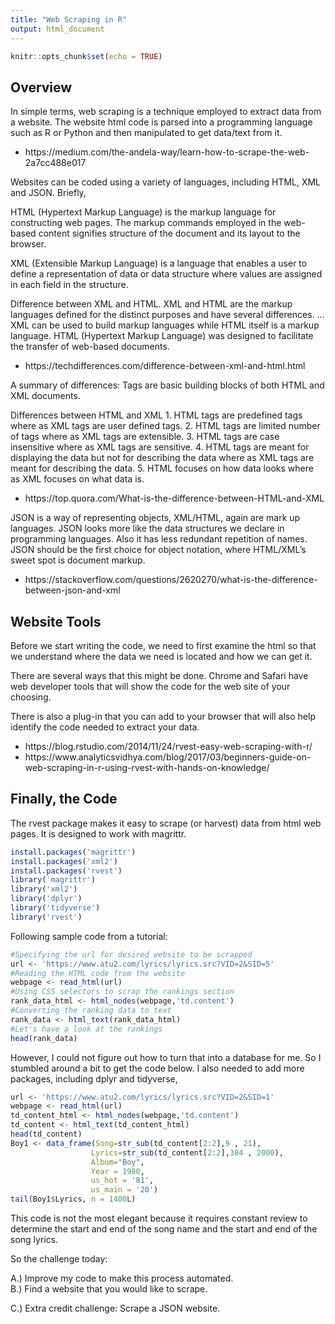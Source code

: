 ---
title: "Web Scraping in R"
output: html_document
---

```{r setup, include=FALSE}
knitr::opts_chunk$set(echo = TRUE)
```

## Overview

In simple terms, web scraping is a technique employed to extract data from a website. The website html code is parsed into a programming language such as R or Python and then manipulated to get data/text from it.

- https://medium.com/the-andela-way/learn-how-to-scrape-the-web-2a7cc488e017

Websites can be coded using a variety of languages, including HTML, XML and JSON.  Briefly,

HTML (Hypertext Markup Language) is the markup language for constructing web pages. The markup commands employed in the web-based content signifies structure of the document and its layout to the browser. 

XML (Extensible Markup Language) is a language that enables a user to define a representation of data or data structure where values are assigned in each field in the structure.

Difference between XML and HTML. XML and HTML are the markup languages defined for the distinct purposes and have several differences. ... XML can be used to build markup languages while HTML itself is a markup language. HTML (Hypertext Markup Language) was designed to facilitate the transfer of web-based documents.

- https://techdifferences.com/difference-between-xml-and-html.html

A summary of differences:
Tags are basic building blocks of both HTML and XML documents.
 
 Differences between HTML and XML
 1. HTML tags are predefined tags where as XML tags are user defined tags.
 2. HTML tags are limited number of tags where as XML tags are extensible.
 3. HTML tags are case insensitive where as XML tags are sensitive.
 4. HTML tags are meant for displaying the data but not for describing the data where as XML tags are meant for           describing the data.
 5. HTML focuses on how data looks where as XML focuses on what data is.

- https://top.quora.com/What-is-the-difference-between-HTML-and-XML 
 
JSON is a way of representing objects, XML/HTML, again are mark up languages.  JSON looks more like the data structures we declare in programming languages. Also it has less redundant repetition of names.  JSON should be the first choice for object notation, where HTML/XML's sweet spot is document markup.

- https://stackoverflow.com/questions/2620270/what-is-the-difference-between-json-and-xml

## Website Tools

Before we start writing the code, we need to first examine the html so that we understand where the data we need is located and how we can get it. 

There are several ways that this might be done.  Chrome and Safari have web developer tools that will show the code for the web site of your choosing.

There is also a plug-in that you can add to your browser that will also help identify the code needed to extract your data.

- https://blog.rstudio.com/2014/11/24/rvest-easy-web-scraping-with-r/
- https://www.analyticsvidhya.com/blog/2017/03/beginners-guide-on-web-scraping-in-r-using-rvest-with-hands-on-knowledge/


## Finally, the Code

The rvest package makes it easy to scrape (or harvest) data from html web pages. It is designed to work with magrittr.

```{r}
install.packages('magrittr')
install.packages('xml2')
install.packages('rvest')
library('magrittr')
library('xml2')
library('dplyr')
library('tidyverse')
library('rvest')
```

Following sample code from a tutorial:
```{r}
#Specifying the url for desired website to be scrapped
url <- 'https://www.atu2.com/lyrics/lyrics.src?VID=2&SID=5'
#Reading the HTML code from the website
webpage <- read_html(url)
#Using CSS selectors to scrap the rankings section
rank_data_html <- html_nodes(webpage,'td.content')
#Converting the ranking data to text
rank_data <- html_text(rank_data_html)
#Let's have a look at the rankings
head(rank_data)
```

However, I could not figure out how to turn that into a database for me.  So I stumbled around a bit to get the code below.  I also needed to add more packages, including dplyr and tidyverse,

```{r}
url <- 'https://www.atu2.com/lyrics/lyrics.src?VID=2&SID=1'
webpage <- read_html(url)
td_content_html <- html_nodes(webpage,'td.content')
td_content <- html_text(td_content_html)
head(td_content)
Boy1 <- data_frame(Song=str_sub(td_content[2:2],9 , 21), 
                  Lyrics=str_sub(td_content[2:2],384 , 2000),
                  Album="Boy",
                  Year = 1980,
                  us_hot = '81',
                  us_main = '20')
tail(Boy1$Lyrics, n = 1400L)
```

This code is not the most elegant because it requires constant review to determine the start and end of the song name and the start and end of the song lyrics.

So the challenge today:

A.)  Improve my code to make this process automated.  
B.)  Find a website that you would like to scrape.

C.)  Extra credit challenge:  Scrape a JSON website.



